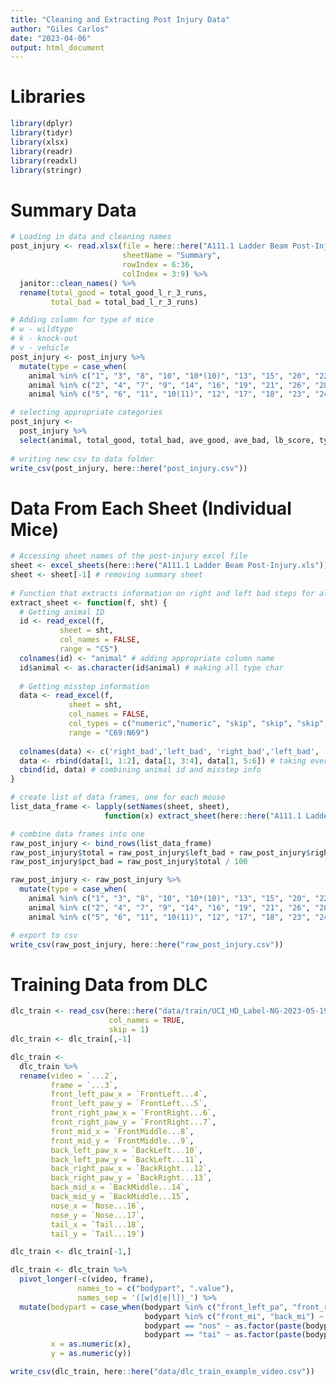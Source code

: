 ```yaml
---
title: "Cleaning and Extracting Post Injury Data"
author: "Giles Carlos"
date: "2023-04-06"
output: html_document
---
```


# Libraries

```r
library(dplyr)
library(tidyr)
library(xlsx)
library(readr)
library(readxl)
library(stringr)
```

# Summary Data

```r
# Loading in data and cleaning names
post_injury <- read.xlsx(file = here::here("A111.1 Ladder Beam Post-Injury.xls"), 
                         sheetName = "Summary", 
                         rowIndex = 6:36, 
                         colIndex = 3:9) %>% 
  janitor::clean_names() %>% 
  rename(total_good = total_good_l_r_3_runs,
         total_bad = total_bad_l_r_3_runs)

# Adding column for type of mice
# w - wildtype
# k - knock-out
# v - vehicle
post_injury <- post_injury %>% 
  mutate(type = case_when(
    animal %in% c("1", "3", "8", "10", "10*(10)", "13", "15", "20", "22", "25", "27", "31", "32") ~ "w",
    animal %in% c("2", "4", "7", "9", "14", "16", "19", "21", "26", "28") ~ "k",
    animal %in% c("5", "6", "11", "10(11)", "12", "17", "18", "23", "24", "29", "30") ~ "v"))

# selecting appropriate categories
post_injury <- 
  post_injury %>% 
  select(animal, total_good, total_bad, ave_good, ave_bad, lb_score, type)
  
# writing new csv to data folder
write_csv(post_injury, here::here("post_injury.csv"))
```

# Data From Each Sheet (Individual Mice)

```r
# Accessing sheet names of the post-injury excel file
sheet <- excel_sheets(here::here("A111.1 Ladder Beam Post-Injury.xls"))
sheet <- sheet[-1] # removing summary sheet
  
# Function that extracts information on right and left bad steps for all three trials for all mice
extract_sheet <- function(f, sht) {
  # Getting animal ID
  id <- read_excel(f, 
           sheet = sht,
           col_names = FALSE,
           range = "C5")
  colnames(id) <- "animal" # adding appropriate column name
  id$animal <- as.character(id$animal) # making all type char
  
  # Getting misstep information
  data <- read_excel(f, 
             sheet = sht,
             col_names = FALSE,
             col_types = c("numeric","numeric", "skip", "skip", "skip", "numeric","numeric", "skip", "skip", "skip", "numeric","numeric"),
             range = "C69:N69")
  
  colnames(data) <- c('right_bad','left_bad', 'right_bad','left_bad', 'right_bad','left_bad') # renaming columns
  data <- rbind(data[1, 1:2], data[1, 3:4], data[1, 5:6]) # taking every two columns and appending them as rows
  cbind(id, data) # combining animal id and misstep info
}

# create list of data frames, one for each mouse
list_data_frame <- lapply(setNames(sheet, sheet), 
                     function(x) extract_sheet(here::here("A111.1 Ladder Beam Post-Injury.xls"), sht = x))

# combine data frames into one
raw_post_injury <- bind_rows(list_data_frame)
raw_post_injury$total = raw_post_injury$left_bad + raw_post_injury$right_bad
raw_post_injury$pct_bad = raw_post_injury$total / 100

raw_post_injury <- raw_post_injury %>% 
  mutate(type = case_when(
    animal %in% c("1", "3", "8", "10", "10*(10)", "13", "15", "20", "22", "25", "27", "31", "32") ~ "w",
    animal %in% c("2", "4", "7", "9", "14", "16", "19", "21", "26", "28") ~ "k",
    animal %in% c("5", "6", "11", "10(11)", "12", "17", "18", "23", "24", "29", "30") ~ "v"))

# export to csv
write_csv(raw_post_injury, here::here("raw_post_injury.csv"))
```

# Training Data from DLC

```r
dlc_train <- read_csv(here::here("data/train/UCI_HD_Label-NG-2023-05-19/labeled-data/20230112_145948/CollectedData_NG.csv"),
                      col_names = TRUE,
                      skip = 1) 
dlc_train <- dlc_train[,-1]

dlc_train <- 
  dlc_train %>% 
  rename(video = `...2`,
         frame = `...3`,
         front_left_paw_x = `FrontLeft...4`,
         front_left_paw_y = `FrontLeft...5`,
         front_right_paw_x = `FrontRight...6`,
         front_right_paw_y = `FrontRight...7`,
         front_mid_x = `FrontMiddle...8`,
         front_mid_y = `FrontMiddle...9`,
         back_left_paw_x = `BackLeft...10`,
         back_left_paw_y = `BackLeft...11`,
         back_right_paw_x = `BackRight...12`,
         back_right_paw_y = `BackRight...13`,
         back_mid_x = `BackMiddle...14`,
         back_mid_y = `BackMiddle...15`,
         nose_x = `Nose...16`,
         nose_y = `Nose...17`,
         tail_x = `Tail...18`,
         tail_y = `Tail...19`) 

dlc_train <- dlc_train[-1,]

dlc_train <- dlc_train %>% 
  pivot_longer(-c(video, frame), 
               names_to = c("bodypart", ".value"),
               names_sep = '([w|d|e|l])_') %>% 
  mutate(bodypart = case_when(bodypart %in% c("front_left_pa", "front_right_pa", "back_left_pa", "back_right_pa") ~ as.factor(paste(bodypart, "w", sep="")),
                              bodypart %in% c("front_mi", "back_mi") ~ as.factor(paste(bodypart, "d", sep="")),
                              bodypart == "nos" ~ as.factor(paste(bodypart, "e", sep="")),
                              bodypart == "tai" ~ as.factor(paste(bodypart, "l", sep=""))),
         x = as.numeric(x),
         y = as.numeric(y)) 

write_csv(dlc_train, here::here("data/dlc_train_example_video.csv"))
```






